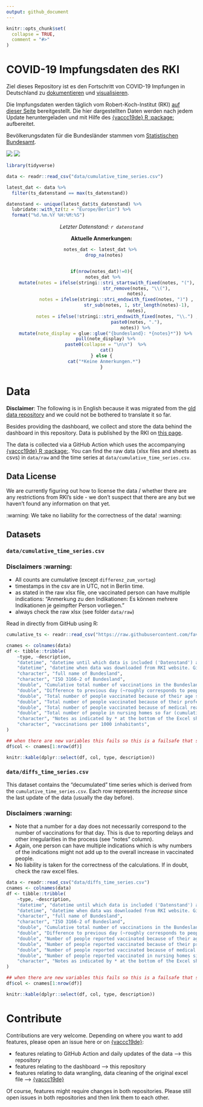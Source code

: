 ```yaml
---
output: github_document
---
```


<!-- README.md is generated from README.Rmd. Please edit that file -->

```r
knitr::opts_chunk$set(
  collapse = TRUE,
  comment = "#>"
)

```

# COVID-19 Impfungsdaten des RKI

Ziel dieses Repository ist es den Fortschritt von COVID-19 Impfungen in Deutschland zu [dokumentieren](https://github.com/friep/vaccc19de_rki_data) und [visualisieren](https://favstats.github.io/vaccc19de_dashboard/).

Die Impfungsdaten werden täglich vom Robert-Koch-Institut (RKI) [auf dieser Seite](https://www.rki.de/DE/Content/InfAZ/N/Neuartiges_Coronavirus/Daten/Impfquoten-Tab.html) bereitgestellt. Die hier dargestellten Daten werden nach jedem Update heruntergeladen und mit Hilfe des [{vaccc19de} R :package:](https://github.com/friep/vaccc19de) aufbereitet.

Bevölkerungsdaten für die Bundesländer stammen vom [Statistischen Bundesamt](https://www.destatis.de/DE/Themen/Gesellschaft-Umwelt/Bevoelkerung/Bevoelkerungsstand/Tabellen/bevoelkerung-nichtdeutsch-laender.html).


![](https://github.com/favstats/vaccc19de_dashboard/raw/main/img/infobox1_de.png)
![](https://github.com/favstats/vaccc19de_dashboard/raw/main/img/infobox2_de.png)

```r
library(tidyverse)

data <- readr::read_csv("data/cumulative_time_series.csv")

latest_dat <- data %>% 
  filter(ts_datenstand == max(ts_datenstand))

datenstand <- unique(latest_dat$ts_datenstand) %>%  
  lubridate::with_tz(tz = "Europe/Berlin") %>% 
  format("%d.%m.%Y %H:%M:%S")
```

<center>

*Letzter Datenstand: `r datenstand`*

**Aktuelle Anmerkungen:**

```r



notes_dat <- latest_dat %>% 
  drop_na(notes)


if(nrow(notes_dat)!=0){
  notes_dat %>% 
    mutate(notes = ifelse(stringi::stri_startswith_fixed(notes, "("),
                          str_remove(notes, "\\("),
                          notes),
           notes = ifelse(stringi::stri_endswith_fixed(notes, ")") ,
                          str_sub(notes, 1, str_length(notes)-1),
                          notes),
           notes = ifelse(!stringi::stri_endswith_fixed(notes, "\\.") ,
                          paste0(notes, "."),
                          notes)) %>% 
    mutate(note_display = glue::glue("{bundesland}: *{notes}*")) %>% 
    pull(note_display) %>% 
    paste0(collapse = "\n\n")  %>% 
    cat()
} else {
  cat("*Keine Anmerkungen.*")
}


```

</center>

# Data

**Disclaimer**: The following is in English because it was migrated from the [old data repository](https://github.com/friep/vaccc19de_rki_data) and we could not be bothered to translate it so far. 

Besides providing the dashboard, we collect and store the data behind the dashboard in this repository. Data is published by the RKI on [this page](https://www.rki.de/DE/Content/InfAZ/N/Neuartiges_Coronavirus/Daten/Impfquotenmonitoring.html). 

The data is collected via a GitHub Action which uses the accompanying [{vaccc19de} R :package:](https://github.com/friep/vaccc19de). You can find the raw data (xlsx files and sheets as csvs) in `data/raw` and the time series at `data/cumulative_time_series.csv`.   

## Data License

We are currently figuring out how to license the data / whether there are any restrictions from RKI's side - we don't suspect that there are any but we haven't found any information on that yet.

:warning: We take no liability for the correctness of the data! :warning: 

## Datasets

### `data/cumulative_time_series.csv`

### Disclaimers :warning:

- All counts are cumulative (except `differenz_zum_vortag`)
- timestamps in the csv are in UTC, not in Berlin time. 
- as stated in the raw xlsx file, one vaccinated person can have multiple indications: "Anmerkung zu den Indikationen: Es können mehrere Indikationen je geimpfter Person vorliegen."
- always check the raw xlsx (see folder `data/raw`)

Read in directly from GitHub using R:

```r
cumulative_ts <- readr::read_csv("https://raw.githubusercontent.com/favstats/vaccc19de_dashboard/main/data/cumulative_time_series.csv")
```

```r
cnames <- colnames(data)
df <- tibble::tribble(
    ~type, ~description,
    "datetime", "datetime until which data is included ('Datenstand') as specified in the Excel file. Given in UTC",
    "datetime", "datetime when data was downloaded from RKI website. Given in UTC",
    "character", "full name of Bundesland", 
    "character", "ISO 3166-2 of Bundesland",
    "double", "Cumulative total number of vaccinations in the Bundesland",
    "double", "Difference to previous day (~roughly corresponds to people vaccinated since then although delays in reporting could be the case",
    "double", "Total number of people vaccinated because of their age so far (cumulative)",
    "double", "Total number of people vaccinated because of their profession so far (cumulative)",
    "double", "Total number of people vaccinated because of medical reasons so far (cumulative)",
    "double", "Total number of people in nursing homes so far (cumulative)",
    "character", "Notes as indicated by * at the bottom of the Excel sheet and stored in unnamed columns.",
    "character", "vaccinations per 1000 inhabitants",
)

## when there are new variables this fails so this is a failsafe that should probably be updated
df$col <- cnames[1:nrow(df)]

knitr::kable(dplyr::select(df, col, type, description))
```

### `data/diffs_time_series.csv`
This dataset contains the "decumulated" time series which is derived from the `cumulative_time_series.csv`. Each row represents the *increase* since the last update of the data (usually the day before).

### Disclaimers :warning:
- Note that a number for a day does not necessarily correspond to the number of vaccinations for that day. This is due to reporting delays and other irregularities in the process (see "notes" column).
- Again, one person can have multiple indications which is why numbers of the indications might not add up to the overall increase in vaccinated people.
- No liability is taken for the correctness of the calculations.  If in doubt, check the raw excel files. 


```r
data <- readr::read_csv("data/diffs_time_series.csv")
cnames <- colnames(data)
df <- tibble::tribble(
    ~type, ~description,
    "datetime", "datetime until which data is included ('Datenstand') as specified in the Excel file. Given in UTC",
    "datetime", "datetime when data was downloaded from RKI website. Given in UTC",
    "character", "full name of Bundesland", 
    "character", "ISO 3166-2 of Bundesland",
    "double", "Cumulative total number of vaccinations in the Bundesland",
    "double", "Difference to previous day (~roughly corresponds to people vaccinated since then although delays in reporting could be the case",
    "double", "Number of people reported vaccinated because of their age since the last data update",
    "double", "Number of people reported vaccinated because of their profession since the last data update",
    "double", "Number of people reported vaccinated because of medical reasons since the last data update",
    "double", "Number of people reported vaccinated in nursing homes since the last data update",
    "character", "Notes as indicated by * at the bottom of the Excel sheet and stored in unnamed columns.",
)

## when there are new variables this fails so this is a failsafe that should probably be updated
df$col <- cnames[1:nrow(df)]

knitr::kable(dplyr::select(df, col, type, description))
```

# Contribute

Contributions are very welcome. Depending on where you want to add features, please open an issue here or on [{vaccc19de}](https://github.com/friep/vaccc19de):

- features relating to GitHub Action and daily updates of the data --> this repository
- features relating to the dashboard --> this repository
- features relating to data wrangling, data cleaning of the original excel file --> [{vaccc19de}](https://github.com/friep/vaccc19de)

Of course, features might require changes in both repositories. Please still open issues in both repositories and then link them to each other. 

